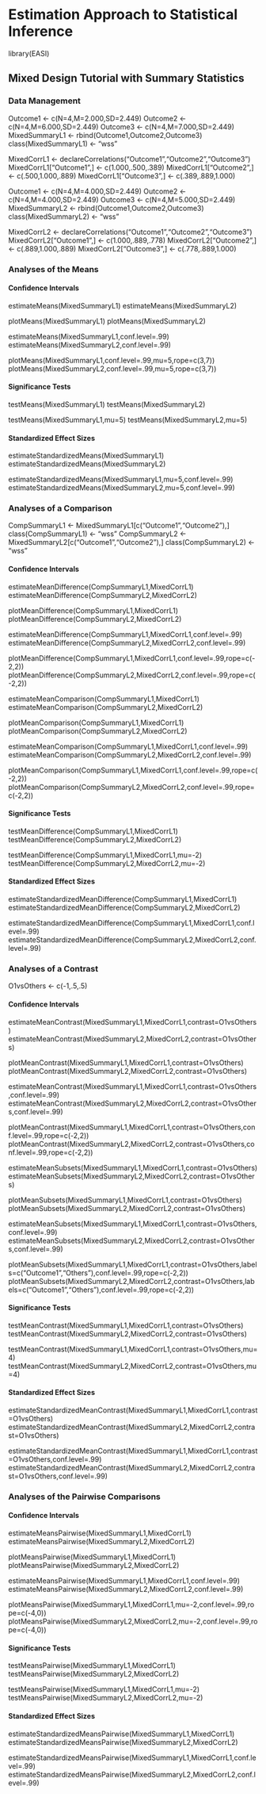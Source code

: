 # Estimation Approach to Statistical Inference

library(EASI)

## Mixed Design Tutorial with Summary Statistics

### Data Management

Outcome1 <- c(N=4,M=2.000,SD=2.449)
Outcome2 <- c(N=4,M=6.000,SD=2.449)
Outcome3 <- c(N=4,M=7.000,SD=2.449)
MixedSummaryL1 <- rbind(Outcome1,Outcome2,Outcome3)
class(MixedSummaryL1) <- "wss"

MixedCorrL1 <- declareCorrelations("Outcome1","Outcome2","Outcome3")
MixedCorrL1["Outcome1",] <- c(1.000,.500,.389)
MixedCorrL1["Outcome2",] <- c(.500,1.000,.889)
MixedCorrL1["Outcome3",] <- c(.389,.889,1.000)

Outcome1 <- c(N=4,M=4.000,SD=2.449)
Outcome2 <- c(N=4,M=4.000,SD=2.449)
Outcome3 <- c(N=4,M=5.000,SD=2.449)
MixedSummaryL2 <- rbind(Outcome1,Outcome2,Outcome3)
class(MixedSummaryL2) <- "wss"

MixedCorrL2 <- declareCorrelations("Outcome1","Outcome2","Outcome3")
MixedCorrL2["Outcome1",] <- c(1.000,.889,.778)
MixedCorrL2["Outcome2",] <- c(.889,1.000,.889)
MixedCorrL2["Outcome3",] <- c(.778,.889,1.000)

### Analyses of the Means

#### Confidence Intervals

estimateMeans(MixedSummaryL1)
estimateMeans(MixedSummaryL2)

plotMeans(MixedSummaryL1)
plotMeans(MixedSummaryL2)

estimateMeans(MixedSummaryL1,conf.level=.99)
estimateMeans(MixedSummaryL2,conf.level=.99)

plotMeans(MixedSummaryL1,conf.level=.99,mu=5,rope=c(3,7))
plotMeans(MixedSummaryL2,conf.level=.99,mu=5,rope=c(3,7))

#### Significance Tests

testMeans(MixedSummaryL1)
testMeans(MixedSummaryL2)

testMeans(MixedSummaryL1,mu=5)
testMeans(MixedSummaryL2,mu=5)

#### Standardized Effect Sizes

estimateStandardizedMeans(MixedSummaryL1)
estimateStandardizedMeans(MixedSummaryL2)

estimateStandardizedMeans(MixedSummaryL1,mu=5,conf.level=.99)
estimateStandardizedMeans(MixedSummaryL2,mu=5,conf.level=.99)

### Analyses of a Comparison

CompSummaryL1 <- MixedSummaryL1[c("Outcome1","Outcome2"),]
class(CompSummaryL1) <- "wss"
CompSummaryL2 <- MixedSummaryL2[c("Outcome1","Outcome2"),]
class(CompSummaryL2) <- "wss"

#### Confidence Intervals

estimateMeanDifference(CompSummaryL1,MixedCorrL1)
estimateMeanDifference(CompSummaryL2,MixedCorrL2)

plotMeanDifference(CompSummaryL1,MixedCorrL1)
plotMeanDifference(CompSummaryL2,MixedCorrL2)

estimateMeanDifference(CompSummaryL1,MixedCorrL1,conf.level=.99)
estimateMeanDifference(CompSummaryL2,MixedCorrL2,conf.level=.99)

plotMeanDifference(CompSummaryL1,MixedCorrL1,conf.level=.99,rope=c(-2,2))
plotMeanDifference(CompSummaryL2,MixedCorrL2,conf.level=.99,rope=c(-2,2))

estimateMeanComparison(CompSummaryL1,MixedCorrL1)
estimateMeanComparison(CompSummaryL2,MixedCorrL2)

plotMeanComparison(CompSummaryL1,MixedCorrL1)
plotMeanComparison(CompSummaryL2,MixedCorrL2)

estimateMeanComparison(CompSummaryL1,MixedCorrL1,conf.level=.99)
estimateMeanComparison(CompSummaryL2,MixedCorrL2,conf.level=.99)

plotMeanComparison(CompSummaryL1,MixedCorrL1,conf.level=.99,rope=c(-2,2))
plotMeanComparison(CompSummaryL2,MixedCorrL2,conf.level=.99,rope=c(-2,2))

#### Significance Tests

testMeanDifference(CompSummaryL1,MixedCorrL1)
testMeanDifference(CompSummaryL2,MixedCorrL2)

testMeanDifference(CompSummaryL1,MixedCorrL1,mu=-2)
testMeanDifference(CompSummaryL2,MixedCorrL2,mu=-2)

#### Standardized Effect Sizes

estimateStandardizedMeanDifference(CompSummaryL1,MixedCorrL1)
estimateStandardizedMeanDifference(CompSummaryL2,MixedCorrL2)

estimateStandardizedMeanDifference(CompSummaryL1,MixedCorrL1,conf.level=.99)
estimateStandardizedMeanDifference(CompSummaryL2,MixedCorrL2,conf.level=.99)

### Analyses of a Contrast

O1vsOthers <- c(-1,.5,.5)

#### Confidence Intervals

estimateMeanContrast(MixedSummaryL1,MixedCorrL1,contrast=O1vsOthers)
estimateMeanContrast(MixedSummaryL2,MixedCorrL2,contrast=O1vsOthers)

plotMeanContrast(MixedSummaryL1,MixedCorrL1,contrast=O1vsOthers)
plotMeanContrast(MixedSummaryL2,MixedCorrL2,contrast=O1vsOthers)

estimateMeanContrast(MixedSummaryL1,MixedCorrL1,contrast=O1vsOthers,conf.level=.99)
estimateMeanContrast(MixedSummaryL2,MixedCorrL2,contrast=O1vsOthers,conf.level=.99)

plotMeanContrast(MixedSummaryL1,MixedCorrL1,contrast=O1vsOthers,conf.level=.99,rope=c(-2,2))
plotMeanContrast(MixedSummaryL2,MixedCorrL2,contrast=O1vsOthers,conf.level=.99,rope=c(-2,2))

estimateMeanSubsets(MixedSummaryL1,MixedCorrL1,contrast=O1vsOthers)
estimateMeanSubsets(MixedSummaryL2,MixedCorrL2,contrast=O1vsOthers)

plotMeanSubsets(MixedSummaryL1,MixedCorrL1,contrast=O1vsOthers)
plotMeanSubsets(MixedSummaryL2,MixedCorrL2,contrast=O1vsOthers)

estimateMeanSubsets(MixedSummaryL1,MixedCorrL1,contrast=O1vsOthers,conf.level=.99)
estimateMeanSubsets(MixedSummaryL2,MixedCorrL2,contrast=O1vsOthers,conf.level=.99)

plotMeanSubsets(MixedSummaryL1,MixedCorrL1,contrast=O1vsOthers,labels=c("Outcome1","Others"),conf.level=.99,rope=c(-2,2))
plotMeanSubsets(MixedSummaryL2,MixedCorrL2,contrast=O1vsOthers,labels=c("Outcome1","Others"),conf.level=.99,rope=c(-2,2))

#### Significance Tests

testMeanContrast(MixedSummaryL1,MixedCorrL1,contrast=O1vsOthers)
testMeanContrast(MixedSummaryL2,MixedCorrL2,contrast=O1vsOthers)

testMeanContrast(MixedSummaryL1,MixedCorrL1,contrast=O1vsOthers,mu=4)
testMeanContrast(MixedSummaryL2,MixedCorrL2,contrast=O1vsOthers,mu=4)

#### Standardized Effect Sizes

estimateStandardizedMeanContrast(MixedSummaryL1,MixedCorrL1,contrast=O1vsOthers)
estimateStandardizedMeanContrast(MixedSummaryL2,MixedCorrL2,contrast=O1vsOthers)

estimateStandardizedMeanContrast(MixedSummaryL1,MixedCorrL1,contrast=O1vsOthers,conf.level=.99)
estimateStandardizedMeanContrast(MixedSummaryL2,MixedCorrL2,contrast=O1vsOthers,conf.level=.99)

### Analyses of the Pairwise Comparisons

#### Confidence Intervals

estimateMeansPairwise(MixedSummaryL1,MixedCorrL1)
estimateMeansPairwise(MixedSummaryL2,MixedCorrL2)

plotMeansPairwise(MixedSummaryL1,MixedCorrL1)
plotMeansPairwise(MixedSummaryL2,MixedCorrL2)

estimateMeansPairwise(MixedSummaryL1,MixedCorrL1,conf.level=.99)
estimateMeansPairwise(MixedSummaryL2,MixedCorrL2,conf.level=.99)

plotMeansPairwise(MixedSummaryL1,MixedCorrL1,mu=-2,conf.level=.99,rope=c(-4,0))
plotMeansPairwise(MixedSummaryL2,MixedCorrL2,mu=-2,conf.level=.99,rope=c(-4,0))

#### Significance Tests

testMeansPairwise(MixedSummaryL1,MixedCorrL1)
testMeansPairwise(MixedSummaryL2,MixedCorrL2)

testMeansPairwise(MixedSummaryL1,MixedCorrL1,mu=-2)
testMeansPairwise(MixedSummaryL2,MixedCorrL2,mu=-2)

#### Standardized Effect Sizes

estimateStandardizedMeansPairwise(MixedSummaryL1,MixedCorrL1)
estimateStandardizedMeansPairwise(MixedSummaryL2,MixedCorrL2)

estimateStandardizedMeansPairwise(MixedSummaryL1,MixedCorrL1,conf.level=.99)
estimateStandardizedMeansPairwise(MixedSummaryL2,MixedCorrL2,conf.level=.99)
